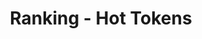---
title: 'Ranking - Hot Tokens'
openapi: '/en/api-reference/openapi-en.json GET /ranking/{chain}/hotTokens/{duration}'
---